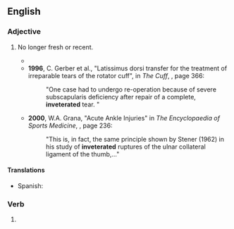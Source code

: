 ==English==

===Adjective===
{{en-adj|-}}

# {{lb|en|medicine|of an injury or condition}} No longer fresh or recent.
#* {{quote-book|en|year=1859|author=Emil Noeggerath|title=Contributions to midwifery, and diseases of women and children|page=361|passage="... herb, and extr. bellad. aa. gr. 4, 2, 3, or 4 times a day, was generally successful, even in '''inveterated''' cases."}}
#* '''1996''', C. Gerber et al., "Latissimus dorsi transfer for the treatment of irreparable tears of the rotator cuff", in ''The Cuff'', {{ISBN|2906077844}}, page 366:
#*: "One case had to undergo re-operation because of severe subscapularis deficiency after repair of a complete, '''inveterated''' tear. "
#* '''2000''', W.A. Grana, "Acute Ankle Injuries" in ''The Encyclopaedia of Sports Medicine'', {{ISBN|0632037857}}, page 236:
#*: "This is, in fact, the same principle shown by Stener (1962) in his study of '''inveterated''' ruptures of the ulnar collateral ligament of the thumb,..."

====Translations====
{{trans-top|no longer fresh}}
* Spanish: {{t+|es|inveterado}}
{{trans-mid}}
{{trans-bottom}}

===Verb===
{{head|en|verb form}}

# {{en-past of|inveterate}}